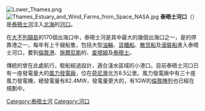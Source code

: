{{Unreferenced|time=2016-07-28T23:42:37+00:00}}
{{NoteTA
|G1 = Unit
|G2 = UK Places
}}
{{coord|51|30|N|0|35|E|display=title}}
[[Image:Lower_Thames.png|thumb]]
[[File:Thames_Estuary_and_Wind_Farms_from_Space_NASA.jpg|thumb]]
'''泰晤士河口'''（{{lang-en|Thames Estuary}}）是[[泰晤士河|泰晤士河]]注入[[北海_(大西洋)|北海]]的[[河口|河口]]。

在[[大不列顛島|大不列顛島]]的170個出海口中，泰晤士河是其中最大的幾個出海口之一，是{{le|班輪航線|shipping route}}的停靠港之一，每年有上千艘船隻，包括大型[[油輪|油輪]]、[[貨櫃船|貨櫃船]]、[[散货船|散货船]]及[[滾裝船|滾裝船]]進入泰晤士河口，要到[[倫敦港|倫敦港]]、[[施爾尼斯|施爾尼斯]]的{{le|梅德韋港|Medway Ports}}、[[查塔姆|查塔姆]]及[[泰晤士|泰晤士]]。

傳統的{{le|泰晤士航行駁船|Thames sailing barge}}曾在此處航行，駁船經過設計，適合淺水區域的小港口。目前泰晤士河口已有一座發電量大的[[風力發電廠|風力發電廠]]，位在[[荷尼灣|荷尼灣]]北方8.5公里。風力發電廠中有三十座風力發電機，總發電量有82.4MW，發電量更大的，有1GW的[[倫敦陣列|倫敦陣列]]也已經在規劃中。

{{英國地理小作品}}

[[Category:泰晤士河|Category:泰晤士河]]
[[Category:河口|Category:河口]]